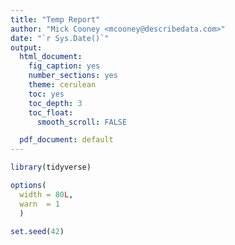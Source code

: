 ```yaml
---
title: "Temp Report"
author: "Mick Cooney <mcooney@describedata.com>"
date: "`r Sys.Date()`"
output:
  html_document:
    fig_caption: yes
    number_sections: yes
    theme: cerulean
    toc: yes
    toc_depth: 3
    toc_float:
      smooth_scroll: FALSE

  pdf_document: default
---
```



```r
library(tidyverse)

options(
  width = 80L,
  warn  = 1
  )

set.seed(42)
```
